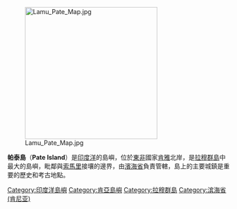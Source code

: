 [[Image:Lamu_Pate_Map.jpg|300px]]

'''帕泰島'''（'''Pate Island'''）是[[印度洋|印度洋]]的島嶼，位於[[東非|東非]]國家[[肯雅|肯雅]]北岸，是[[拉穆群島|拉穆群島]]中最大的島嶼，毗鄰與[[索馬里|索馬里]]接壤的邊界，由[[濱海省_(肯雅)|濱海省]]負責管轄，島上的主要城鎮是重要的歷史和考古地點。

{{coord|2|06|S|41|03|E|region:KE_type:isle|display=title}}
{{DEFAULTSORT:Pate}}
[[Category:印度洋島嶼|Category:印度洋島嶼]]
[[Category:肯亞島嶼|Category:肯亞島嶼]]
[[Category:拉穆群島|Category:拉穆群島]]
[[Category:滨海省_(肯尼亚)|Category:滨海省 (肯尼亚)]]
{{Kenya-stub}}